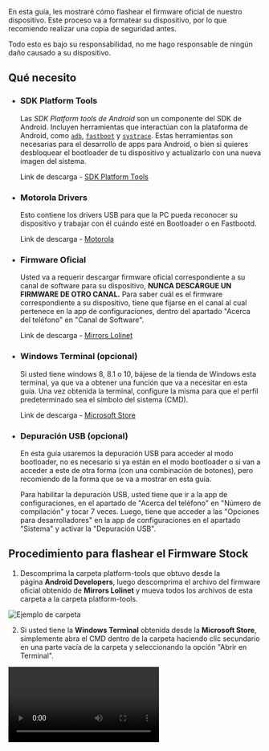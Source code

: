 
<Head
	title="[Guía] Flash Official Firmware"
	description="Guía para flashear el firmware oficial en Motorola One Fusion | Astro"
	ogUrl="https://syoker.github.io/es/blog/motorolaonefusion/guide-flash-official-firmware"
	ogTitle="[Guía] Flash Official Firmware"
	ogDescription="Guía para flashear el firmware oficial en Motorola One Fusion | Astro"
	ogImage="https://raw.githubusercontent.com/Syoker/syoker.github.io/main/public/img/banner-flashofficialfirmware.png"
/>

En esta guía, les mostraré cómo flashear el firmware oficial de nuestro dispositivo. Este proceso va a formatear su dispositivo, por lo que recomiendo realizar una copia de seguridad antes.

Todo esto es bajo su responsabilidad, no me hago responsable de ningún daño causado a su dispositivo.

## **Qué necesito**

- ### **SDK Platform Tools**

  Las *SDK Platform tools de Android* son un componente del SDK de Android. Incluyen herramientas que interactúan con la plataforma de Android, como <code><a href="https://developer.android.com/studio/command-line/adb">adb</a></code>, <code><a href="https://android.googlesource.com/platform/system/core/+/master/fastboot/#fastboot">fastboot</a></code> y <code><a href="https://developer.android.com/topic/performance/tracing/command-line">systrace</a></code>. Estas herramientas son necesarias para el desarrollo de apps para Android, o bien si quieres desbloquear el bootloader de tu dispositivo y actualizarlo con una nueva imagen del sistema.

  Link de descarga - [SDK Platform Tools](https://developer.android.com/studio/releases/platform-tools)

- ### **Motorola Drivers**

  Esto contiene los drivers USB para que la PC pueda reconocer su dispositivo y trabajar con él cuándo esté en Bootloader o en Fastbootd.

  Link de descarga - [Motorola](https://motorola-global-es-latam.custhelp.com/app/answers/detail/a_id/89882)

- ### **Firmware Oficial**

  Usted va a requerir descargar firmware oficial correspondiente a su canal de software para su dispositivo, **NUNCA DESCARGUE UN FIRMWARE DE OTRO CANAL.** Para saber cuál es el firmware correspondiente a su dispositivo, tiene que fijarse en el canal al cual pertenece en la app de configuraciones, dentro del apartado "Acerca del teléfono" en "Canal de Software".

  Link de descarga - [Mirrors Lolinet](https://mirrors.lolinet.com/firmware/moto/astro/official/)

- ### **Windows Terminal (opcional)**

  Si usted tiene windows 8, 8.1 o 10, bájese de la tienda de Windows esta terminal, ya que va a obtener una función que va a necesitar en esta guía. Una vez obtenida la terminal, configure la misma para que el perfil predeterminado sea el símbolo del sistema (CMD).

  Link de descarga - [Microsoft Store](https://www.microsoft.com/store/productId/9N0DX20HK701)

- ### **Depuración USB (opcional)**

  En esta guía usaremos la depuración USB para acceder al modo bootloader, no es necesario si ya están en el modo bootloader o si van a acceder a este de otra forma (con una combinación de botones), pero recomiendo de la forma que se va a mostrar en esta guía.

  Para habilitar la depuración USB, usted tiene que ir a la app de configuraciones, en el apartado de "Acerca del teléfono" en "Número de compilación" y tocar 7 veces. Luego, tiene que acceder a las "Opciones para desarrolladores" en la app de configuraciones en el apartado "Sistema" y activar la "Depuración USB".

## **Procedimiento para flashear el Firmware Stock**

1. Descomprima la carpeta platform-tools que obtuvo desde la página **Android Developers**, luego descomprima el archivo del firmware oficial obtenido de **Mirrors Lolinet** y mueva todos los archivos de esta carpeta a la carpeta platform-tools.

![Ejemplo de carpeta](/img/guide-examplefolder.png)

2. Si usted tiene la **Windows Terminal** obtenida desde la **Microsoft Store**, simplemente abra el CMD dentro de la carpeta haciendo clic secundario en una parte vacía de la carpeta y seleccionando la opción "Abrir en Terminal".

<Video src="/video/opencommandprompt.mp4" />

  Si usted no tiene la **Windows Terminal**, dentro de la carpeta en un espacio vacío haga shift+clic secundario y seleccione la opción "Abrir la ventana de PowerShell aquí", escriba `cmd` dentro de la ventana y presione enter.

<Video src="/video/openwindowspowershell.mp4" />

3. Conecte el dispositivo a la PC, escriba en el CMD `adb devices` (el teléfono tiene que estar encendido para que este comando funcione, en el caso de que ya esté en bootloader, escriba `fastboot devices`) y presione enter. Si la consola no le devuelve
   ```bash
   List of devices   attached
   ZE222BZWFF        device
   ```
   entonces asegúrese de que tenga conectado bien el dispositivo, o haya activado la depuración USB.
4. Ahora reinicie al bootloader (si es que no está en él) con `adb reboot bootloader` o con la combinación de teclas "volumen - y power" (tiene que mantener presionado estos botones hasta que aparezca la pantalla del bootloader).

   De cualquier forma, esto accederá al bootloader, el mismo tiene una pantalla con texto y el robot de Android acostado con una tapa abierta.

5. Como último paso, si usted no tiene el bootloader desbloqueado, descargue el siguiente bat y ubíquelo en la carpeta platform-tools.

   [• Motorola One Fusion Bat - Bootloader bloqueado](/files/bat_lockbootloader.bat)

   Si usted tiene el bootloader desbloqueado, entonces descargue el siguiente bat y ubíquelo en la misma carpeta (la carpeta platform-tools).

   [• Motorola One Fusion Bat - Bootloader desbloqueado](/files/bat_unlockbootloader.bat)

   Una vez ubicado el bat en la carpeta, simplemente ejecútelo con doble click y este se encargará de todo, una vez que termine, reiniciará el dispositivo automáticamente.

Si tienen alguna duda, pasen por el grupo de Telegram de nuestro dispositivo [Motorola One Fusion | Español™](https://t.me/MotorolaOneFusionES).
